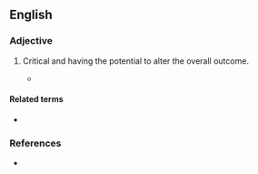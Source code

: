 ==English==

===Adjective===
{{en-adj|head=[[game]]-[[changing]]|-}}

# {{lb|en|sports|or|figuratively}} Critical and having the potential to alter the overall outcome.
#: {{ux|en|Our plan to transition from products to solutions is a '''game-changing''' moment for our company.}}
#* {{quote-journal|en|date=2019 October 23|journal=Rail|page=28|text=These trains are not only being keenly awaited by people in our city region, but also by rail experts aware of how '''game-changing''' these are for the industry.}}

====Related terms====
* {{l|en|game changer}}

===References===
* {{R:Lexico}}